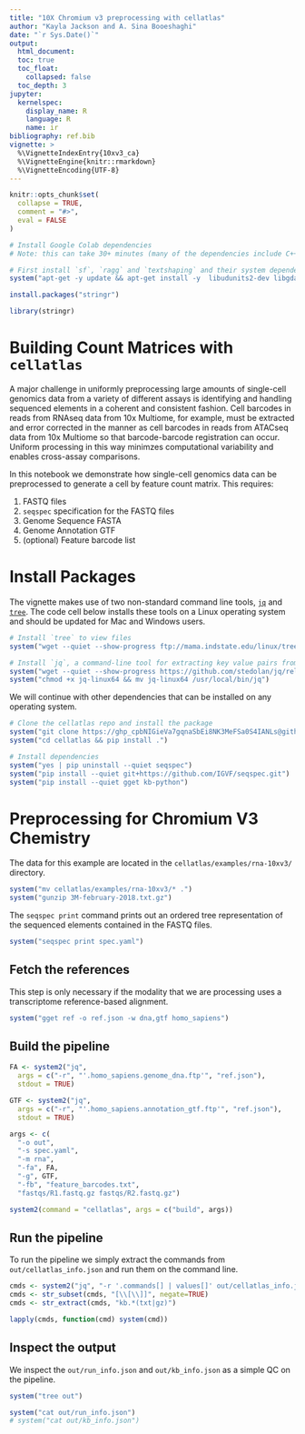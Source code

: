 ```yaml
---
title: "10X Chromium v3 preprocessing with cellatlas"
author: "Kayla Jackson and A. Sina Booeshaghi"
date: "`r Sys.Date()`"
output: 
  html_document:
  toc: true
  toc_float:
    collapsed: false
  toc_depth: 3
jupyter:
  kernelspec:
    display_name: R
    language: R
    name: ir
bibliography: ref.bib
vignette: >
  %\VignetteIndexEntry{10xv3_ca}
  %\VignetteEngine{knitr::rmarkdown}
  %\VignetteEncoding{UTF-8}
---
```


```r
knitr::opts_chunk$set(
  collapse = TRUE,
  comment = "#>",
  eval = FALSE
)
```

```r
# Install Google Colab dependencies
# Note: this can take 30+ minutes (many of the dependencies include C++ code, which needs to be compiled)

# First install `sf`, `ragg` and `textshaping` and their system dependencies:
system("apt-get -y update && apt-get install -y  libudunits2-dev libgdal-dev libgeos-dev libproj-dev libharfbuzz-dev libfribidi-dev")

install.packages("stringr")
```

```r
library(stringr)
```

# Building Count Matrices with `cellatlas`
A major challenge in uniformly preprocessing large amounts of single-cell genomics data from a variety of different assays is identifying and handling sequenced elements in a coherent and consistent fashion. Cell barcodes in reads from RNAseq data from 10x Multiome, for example, must be extracted and error corrected in the manner as cell barcodes in reads from ATACseq data from 10x Multiome so that barcode-barcode registration can occur. Uniform processing in this way minimzes computational variability and enables cross-assay comparisons.

In this notebook we demonstrate how single-cell genomics data can be preprocessed to generate a cell by feature count matrix. This requires:

1. FASTQ files
2. `seqspec` specification for the FASTQ files
3. Genome Sequence FASTA
4. Genome Annotation GTF
5. (optional) Feature barcode list

# Install Packages
The vignette makes use of two non-standard command line tools, [`jq`](https://jqlang.github.io/jq/) and [`tree`](https://mama.indstate.edu/users/ice/tree/). The code cell below installs these tools on a Linux operating system and should be updated for Mac and Windows users.
```r
# Install `tree` to view files
system("wget --quiet --show-progress ftp://mama.indstate.edu/linux/tree/tree-2.1.0.tgz")

# Install `jq`, a command-line tool for extracting key value pairs from JSON files 
system("wget --quiet --show-progress https://github.com/stedolan/jq/releases/download/jq-1.6/jq-linux64")
system("chmod +x jq-linux64 && mv jq-linux64 /usr/local/bin/jq")
```
We will continue with other dependencies that can be installed on any operating system. 
```r
# Clone the cellatlas repo and install the package
system("git clone https://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@github.com/cellatlas/cellatlas.git")
system("cd cellatlas && pip install .")

# Install dependencies
system("yes | pip uninstall --quiet seqspec")
system("pip install --quiet git+https://github.com/IGVF/seqspec.git")
system("pip install --quiet gget kb-python")
```

# Preprocessing for Chromium V3 Chemistry
The data for this example are located in the `cellatlas/examples/rna-10xv3/` directory. 
```r
system("mv cellatlas/examples/rna-10xv3/* .")
system("gunzip 3M-february-2018.txt.gz")
```
The `seqspec print` command prints out an ordered tree representation of the sequenced elements contained in the FASTQ files.
```r
system("seqspec print spec.yaml")
```
## Fetch the references
This step is only necessary if the modality that we are processing uses a transcriptome reference-based alignment. 
```r
system("gget ref -o ref.json -w dna,gtf homo_sapiens")
```
## Build the pipeline
```r
FA <- system2("jq",
  args = c("-r", "'.homo_sapiens.genome_dna.ftp'", "ref.json"),
  stdout = TRUE)

GTF <- system2("jq",
  args = c("-r", "'.homo_sapiens.annotation_gtf.ftp'", "ref.json"),
  stdout = TRUE)
```

```r
args <- c(
  "-o out", 
  "-s spec.yaml",
  "-m rna",  
  "-fa", FA,
  "-g", GTF,
  "-fb", "feature_barcodes.txt",
  "fastqs/R1.fastq.gz fastqs/R2.fastq.gz")

system2(command = "cellatlas", args = c("build", args))
```
## Run the pipeline
To run the pipeline we simply extract the commands from `out/cellatlas_info.json` and run them on the command line. 
```r
cmds <- system2("jq", "-r '.commands[] | values[]' out/cellatlas_info.json", stdout=TRUE)
cmds <- str_subset(cmds, "[\\[\\]]", negate=TRUE)
cmds <- str_extract(cmds, "kb.*(txt|gz)")

lapply(cmds, function(cmd) system(cmd))
```
## Inspect the output 
We inspect the `out/run_info.json` and `out/kb_info.json` as a simple QC on the pipeline.
```r
system("tree out")
```

```r
system("cat out/run_info.json")
# system("cat out/kb_info.json")
```
